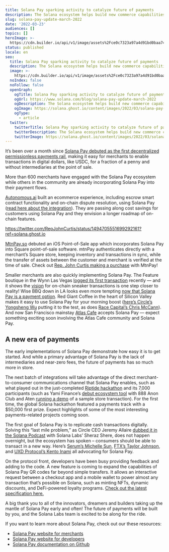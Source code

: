 ```yaml
---
title: Solana Pay sparking activity to catalyze future of payments
description: The Solana ecosystem helps build new commerce capabilities
slug: solana-pay-update-march-2022
date: '2022-03-23'
audiences: []
topics: []
heroImage: >-
  https://cdn.builder.io/api/v1/image/assets%2Fce0c7323a97a4d91bd0baa7490ec9139%2F71ed2a21422d485bbbe5f8a0c46c1a61
status: published
locale: en
seo:
  title: Solana Pay sparking activity to catalyze future of payments
  description: The Solana ecosystem helps build new commerce capabilities
  image: >-
    https://cdn.builder.io/api/v1/image/assets%2Fce0c7323a97a4d91bd0baa7490ec9139%2F71ed2a21422d485bbbe5f8a0c46c1a61
  noIndex: false
  noFollow: false
  openGraph:
    ogTitle: Solana Pay sparking activity to catalyze future of payments
    ogUrl: https://www.solana.com/blog/solana-pay-update-march-2022
    ogDescription: The Solana ecosystem helps build new commerce capabilities
    ogImage: https://solana.ghost.io/content/images/2022/03/solana-pay-update.png
    ogType:
      - article
  twitter:
    twitterTitle: Solana Pay sparking activity to catalyze future of payments
    twitterDescription: The Solana ecosystem helps build new commerce capabilities
    twitterImage: https://solana.ghost.io/content/images/2022/03/solana-pay-update.png
---
```


It’s been over a month since [Solana Pay debuted as the first decentralized permissionless payments rail](https://solana.com/news/solana-pay-announcement?ref=solana.ghost.io), making it easy for merchants to enable transactions in digital dollars, like USDC, for a fraction of a penny and without intermediaries at the point of sale.

More than 600 merchants have engaged with the Solana Pay ecosystem while others in the community are already incorporating Solana Pay into their payment flows.

[Autonomous.ai](https://www.autonomous.ai/?ref=solana.ghost.io) built an ecommerce experience, including escrow smart contract functionality and on-chain dispute resolution, using Solana Pay ([read here about the integration](https://solana.com/news/solana-pay-autonomous-case-study?ref=solana.ghost.io)). They are passing along cost savings for customers using Solana Pay and they envision a longer roadmap of on-chain features.

https://twitter.com/RepJohnCurtis/status/1494705551699292161?ref=solana.ghost.io

[MtnPay.so](https://twitter.com/mtnPay?ref=solana.ghost.io) debuted an iOS Point-of-Sale app which incorporates Solana Pay into Square point-of-sale software. mtnPay authenticates directly with a merchant’s Square store, keeping inventory and transactions in sync, while the transfer of assets between the customer and merchant is verified at the time of sale. Check out [Rep. John Curtis making a purchase](https://twitter.com/tj_littlejohn/status/1494465488218255364?s=21&ref=solana.ghost.io) with MtnPay!

Smaller merchants are also quickly implementing Solana Pay. The Feature boutique in the Wynn Las Vegas [logged its first transaction](https://twitter.com/remilabs/status/1499813001381105667?ref=solana.ghost.io) recently — and it shows the [vision](https://solana.com/news/solana-pay-announcement?ref=solana.ghost.io) for on-chain sneaker transactions is one step closer to reality! Wise BBQ down in LA looks even more tempting [now that Solana Pay is a payment option](https://twitter.com/wisebarbecue/status/1494734068004519936?ref=solana.ghost.io). Red Giant Coffee in the heart of Silicon Valley makes it easy to use Solana Pay for your morning boost ([here’s Circle’s Yongsheng Wu](https://twitter.com/yswu/status/1490024971829071873?s=21&ref=solana.ghost.io) putting it to the test, as does [Race Capital’s Chris McCann](https://twitter.com/mccannatron/status/1488950039518928899?ref=solana.ghost.io)). And now San Francisco mainstay [Atlas Cafe](https://twitter.com/atlascafe_sf?ref=solana.ghost.io) accepts Solana Pay — expect something exciting soon involving the Atlas Cafe community and Solana Pay.

## **A new era of payments**

The early implementations of Solana Pay demonstrate how easy it is to get started. And while a primary advantage of Solana Pay is the lack of intermediaries and near-zero fees, the future of payments has so much more in store.

The next batch of integrations will take advantage of the direct merchant-to-consumer communications channel that Solana Pay enables, such as what played out in the just-completed [Riptide hackathon](https://solana.com/riptide?ref=solana.ghost.io) and its 7,000 participants (such as Yami Finance’s [debut ecosystem tool](https://twitter.com/888anonclub/status/1497243099201945602?ref=solana.ghost.io) with 888 Anon Club and Aten [running a demo](https://twitter.com/AtenSolana/status/1504672262397562880?ref=solana.ghost.io) of a sample store transaction). For the first time, the global Solana hackathon featured a payments track with a $50,000 first prize. Expect highlights of some of the most interesting payments-related projects coming soon.

The first goal of Solana Pay is to replicate cash transactions digitally. Solving this “last mile problem,” as Circle CEO Jeremy Allaire [dubbed it in the Solana Podcast](https://twitter.com/solana/status/1491076892052824066?ref=solana.ghost.io) with Solana Labs’ Sheraz Shere, does not happen overnight, but the ecosystem has spoken – consumers should be able to transact in a new way. Here’s [Serum’s Michelle Sun](https://twitter.com/michellelsun/status/1488922817588387840?ref=solana.ghost.io), [FTX’s Taylor Johnson](https://twitter.com/NFTtaylor/status/1488531945734746126?ref=solana.ghost.io), and [UXD Protocol’s Kento Inami](https://twitter.com/KentoInami/status/1488522380712595470?ref=solana.ghost.io) all advocating for Solana Pay. 

On the protocol front, developers have been busy providing feedback and adding to the code. A new feature is coming to expand the capabilities of Solana Pay QR codes far beyond simple transfers. It allows an interactive request between a checkout app and a mobile wallet to power almost any transaction that’s possible on Solana, such as minting NFTs, dynamic discounts, and DeFi-powered loyalty programs. [Check out the latest specification here.](https://github.com/solana-labs/solana-pay/blob/link-request/SPEC.md?ref=solana.ghost.io#specification-transaction-request)

A big thank you to all of the innovators, dreamers and builders taking up the mantle of Solana Pay early and often! The future of payments will be built by you, and the Solana Labs team is excited to be along for the ride.

If you want to learn more about Solana Pay, check out our these resources:

-   [Solana Pay website for merchants](http://solana.com/solana-pay?ref=solana.ghost.io)
-   [Solana Pay website for developers](http://solana.com/developers/payments?ref=solana.ghost.io)
-   [Solana Pay documentation on Github](https://github.com/solana-labs/solana-pay?ref=solana.ghost.io)
